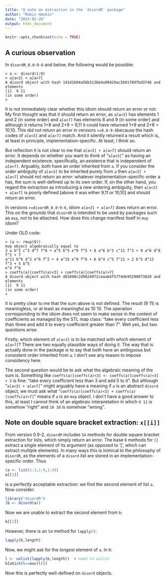 ```yaml
---
title: "A note on extraction in the `disordR` package"
author: "Robin Hankin"
date: "2023-02-26"
output: html_document
---
```


```r
knitr::opts_chunk$set(echo = TRUE)
```

## A curious observation

In `disordR_0.0-9-6` and below, the following would be possible:

```
> a <- disord(1:9)
> a[a<3] + a[a>7]
A disord object with hash 141d1b04a56b313bb4a90429ac5b91f69fbd3748 and elements
[1]  9 11
(in some order)
> 
```

It is not immediately clear whether this idiom should return an error
or not.  My first thought was that it should return an error, as
`a[a<3]` has elements 1 and 2 (in some order) and `a[a>7]` has
elements 8 and 9 (in some order) and although it returns 1+8 and 2+9 =
9,11 it could have returned 1+9 and 2+8 = 10,10.  This did not return
an error in versions `<=0.0-9-6`because the hash codes of `a[a<3]` and
`a[a>7]` match.  And it silently returned a result which is, at least
in principle, implementation-specific. At least, I think so.

But reflection it is not clear to me that `a[a<3] + a[a>7]` should
return an error.  It depends on whether you want to think of
"`a[a<3]`" as having an independent existence; specifically, an
existence that is independent of `a[a>7]`. Arguably, both have an
order inherited from `a`. If you consider the order ambiguity of
`a[a<3]` to be inherited purely from `a` then `a[a<3] + a[a>7]` should
not return an error: whatever implementation-specific order a has, the
sum is well-defined up to its own order. If, on the other hand, you
regard the extraction as introducing a new ordering ambiguity, then
`a[a<3] + a[a>7]` is poorly defined [above it was either 9,11 or
10,10] and should return an error.

In versions `>=disordR_0.0-9-6`, idiom `a[a<3] + a[a>7]` does return
an error.  This on the grounds that `disordR` is intended to be used
by packages such as `mvp`, not to be attached.  How does this change
manifest itself in `mvp` idiom?

Under OLD code:

```
> (a <- rmvp(9))
mvp object algebraically equal to
3 a b^2 c^3 d^7 f^6 + a^5 b^5 e^9 f^5 + 8 a^6 b^3 c^11 f^3 + 9 a^6 d^8 f^2 + 7
a^11 b^6 d^2 e^6 f^2 + 4 a^15 e^9 f^6 + 6 b^4 c^5 f^11 + 2 b^5 d^12 f^3 + 5 b^5
e^4 f^6
> coeffs(a)[coeffs(a)<3] + coeffs(a)[coeffs(a)>7]
A disord object with hash d81690c2d9824972ceaa64f5774de95290073820 and elements
[1]  9 11
(in some order)
>
```

It is pretty clear to me that the sum above is not defined. The result
(9 11) is meaningless, or at least as meaningful as 10 10. The
operation corresponding to the idiom does not seem to make sense in
the context of coefficients as managed by the STL map class: "take
every coefficient less than three and add it to every coefficient
greater than 7".  Well yes, but two questions arise:

Firstly, which element of `a[a<3]` is to be matched with which element
of `a[a>7]`?  There are two equally plausible ways of doing it.  The
way that is actually done in the package is to say that both have an
ambiguous but consistent order inherited from `a`.  I don't see any
reason to impose consistency here.

The second question would be to ask what the algebraic meaning of the
sum is.  Something like `coeffs(a)[coeffs(a)<3] <-
coeffs(a)[coeffs(a)<3] + 5` is fine: "take every coefficient less than
3 and add 5 to it".  But although "`a[a<3] + a[a>7]`" might arguably
have a meaning if `a` is an abstract `disord` object, we must ask what
"`coeffs(a)[coeffs(a)<3] + coeffs(a)[coeffs(a)>7]`" means if `a` is an
`mvp` object.  I don't have a good answer to this, at least I cannot
think of an algebraic interpretation in which `9 11` is somehow
"right" and `10 10` is somehow "wrong".



## Note on double square bracket extraction: `x[[i]]`

From version 0.9-2, `disordR` includes `S4` methods for double square
bracket extraction for lists, which simply return an error.  The base
`R` methods for `[[` extract a _single_ element of its argument (as
opposed to '[', which can extract multiple elements).  In many ways
this is inimical to the philosophy of `disordR`, as the elements of a
`disord` list are stored in an implementation-specific order.  Thus

```r
(a <- list(1:3,1:9,1:4))
a[[2]]
```

is a perfectly acceptable extraction: we find the second element of
list `a`.  Now consider:


```r
library("disordR")
(b <- disord(a))
```

Now we are unable to extract the second element from `b`:


```r
b[[2]]
```

However, there is an `S4` method for  `lapply()`:

```r
lapply(b,length)
```

Now, we might ask for the _longest_ element of `a`.  In `R`:


```r
l <- unlist(lapply(b,length))  # need to unlist
b[which(l==max(l))]
```

Now this is perfectly well-defined on `disord` objects.
